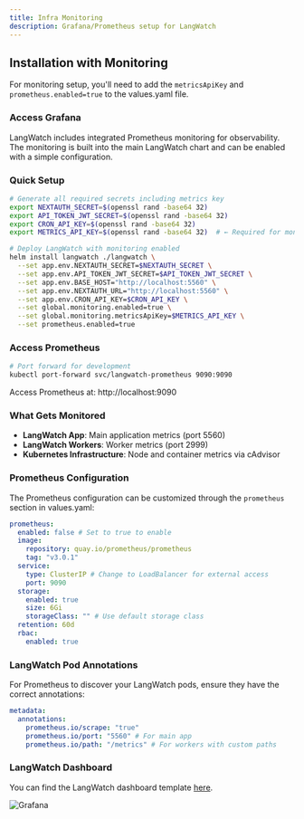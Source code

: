 ```yaml
---
title: Infra Monitoring
description: Grafana/Prometheus setup for LangWatch
---
```


## Installation with Monitoring

For monitoring setup, you'll need to add the `metricsApiKey` and `prometheus.enabled=true` to the values.yaml file.

### Access Grafana
LangWatch includes integrated Prometheus monitoring for observability. The monitoring is built into the main LangWatch chart and can be enabled with a simple configuration.

### Quick Setup

```bash
# Generate all required secrets including metrics key
export NEXTAUTH_SECRET=$(openssl rand -base64 32)
export API_TOKEN_JWT_SECRET=$(openssl rand -base64 32)
export CRON_API_KEY=$(openssl rand -base64 32)
export METRICS_API_KEY=$(openssl rand -base64 32)  # ← Required for monitoring

# Deploy LangWatch with monitoring enabled
helm install langwatch ./langwatch \
  --set app.env.NEXTAUTH_SECRET=$NEXTAUTH_SECRET \
  --set app.env.API_TOKEN_JWT_SECRET=$API_TOKEN_JWT_SECRET \
  --set app.env.BASE_HOST="http://localhost:5560" \
  --set app.env.NEXTAUTH_URL="http://localhost:5560" \
  --set app.env.CRON_API_KEY=$CRON_API_KEY \
  --set global.monitoring.enabled=true \
  --set global.monitoring.metricsApiKey=$METRICS_API_KEY \
  --set prometheus.enabled=true
```

### Access Prometheus

```bash
# Port forward for development
kubectl port-forward svc/langwatch-prometheus 9090:9090
```

Access Prometheus at: http://localhost:9090

### What Gets Monitored

- **LangWatch App**: Main application metrics (port 5560)
- **LangWatch Workers**: Worker metrics (port 2999)
- **Kubernetes Infrastructure**: Node and container metrics via cAdvisor

### Prometheus Configuration

The Prometheus configuration can be customized through the `prometheus` section in values.yaml:

```yaml
prometheus:
  enabled: false # Set to true to enable
  image:
    repository: quay.io/prometheus/prometheus
    tag: "v3.0.1"
  service:
    type: ClusterIP # Change to LoadBalancer for external access
    port: 9090
  storage:
    enabled: true
    size: 6Gi
    storageClass: "" # Use default storage class
  retention: 60d
  rbac:
    enabled: true
```

### LangWatch Pod Annotations

For Prometheus to discover your LangWatch pods, ensure they have the correct annotations:

```yaml
metadata:
  annotations:
    prometheus.io/scrape: "true"
    prometheus.io/port: "5560" # For main app
    prometheus.io/path: "/metrics" # For workers with custom paths
```

### LangWatch Dashboard

You can find the LangWatch dashboard template <a href="/langwatch-dashboard.json" target="_blank">here</a>.

![Grafana](/images/monitoring.png)

